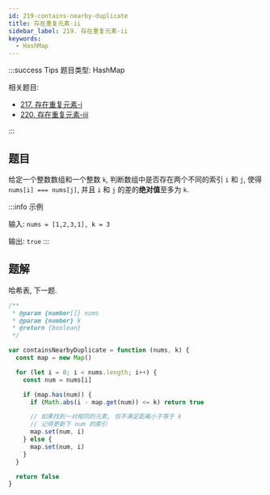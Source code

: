 ```yaml
---
id: 219-contains-nearby-duplicate
title: 存在重复元素-ii
sidebar_label: 219. 存在重复元素-ii
keywords:
  - HashMap
---
```


:::success Tips
题目类型: HashMap

相关题目:

- [217. 存在重复元素-i](/leetcode/easy/217-contains-duplicate)
- [220. 存在重复元素-iii](/leetcode/hard/220-contains-nearby-almost-duplicate)

:::

## 题目

给定一个整数数组和一个整数 `k`, 判断数组中是否存在两个不同的索引 `i` 和 `j`, 使得 `nums[i] === nums[j]`, 并且 `i` 和 `j` 的差的**绝对值**至多为 `k`.

:::info 示例

输入: `nums = [1,2,3,1], k = 3`

输出: `true`
:::

## 题解

哈希表, 下一题.

```ts
/**
 * @param {number[]} nums
 * @param {number} k
 * @return {boolean}
 */

var containsNearbyDuplicate = function (nums, k) {
  const map = new Map()

  for (let i = 0; i < nums.length; i++) {
    const num = nums[i]

    if (map.has(num)) {
      if (Math.abs(i - map.get(num)) <= k) return true

      // 如果找到一对相同的元素, 但不满足距离小于等于 k
      // 记得更新下 num 的索引
      map.set(num, i)
    } else {
      map.set(num, i)
    }
  }

  return false
}
```
